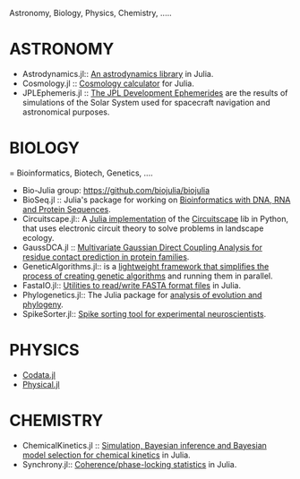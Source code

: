 Astronomy, Biology, Physics, Chemistry, .....

= ASTRONOMY =
* Astrodynamics.jl:: [https://github.com/helgee/Astrodynamics.jl An astrodynamics library] in Julia.
* Cosmology.jl :: [https://github.com/nolta/Cosmology.jl Cosmology calculator] for Julia.
* JPLEphemeris.jl :: [https://github.com/helgee/JPLEphemeris.jl The JPL Development Ephemerides] are the results of simulations of the Solar System used for spacecraft navigation and astronomical purposes.



= BIOLOGY ==
Bioinformatics, Biotech, Genetics, ....

* Bio-Julia group: [https://github.com/biojulia/biojulia https://github.com/biojulia/biojulia]
* BioSeq.jl :: Julia's package for working on [https://github.com/diegozea/BioSeq.jl Bioinformatics with DNA, RNA and Protein Sequences].
* Circuitscape.jl:: A [https://github.com/tanmaykm/Circuitscape.jl Julia implementation] of the [http://www.circuitscape.org/ Circuitscape] lib in Python, that uses electronic circuit theory to solve problems in landscape ecology.
* GaussDCA.jl :: [https://github.com/carlobaldassi/GaussDCA.jl  Multivariate Gaussian Direct Coupling Analysis for residue contact prediction in protein families].
* GeneticAlgorithms.jl:: is a [https://github.com/forio/GeneticAlgorithms.jl lightweight framework that simplifies the process of creating genetic algorithms] and running them in parallel.
* FastaIO.jl:: [https://github.com/carlobaldassi/FastaIO.jl Utilities to read/write FASTA format files] in Julia.
* Phylogenetics.jl:: The Julia package for [https://github.com/Ward9250/Phylogenetics.jl  analysis of evolution and phylogeny].
* SpikeSorter.jl:: [https://github.com/grero/SpikeSorter.jl Spike sorting tool for experimental neuroscientists].


= PHYSICS =
* [https://github.com/kofron/Codata.jl Codata.jl]
* [https://github.com/ggggggggg/Physical.jl Physical.jl]


= CHEMISTRY =
* ChemicalKinetics.jl :: [https://github.com/scidom/ChemicalKinetics.jl Simulation, Bayesian inference and Bayesian model selection for chemical kinetics] in Julia.
* Synchrony.jl:: [https://github.com/simonster/Synchrony.jl Coherence/phase-locking statistics] in Julia.


